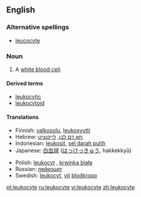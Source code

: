==English==

===Alternative spellings===
* [[leucocyte]]

===Noun===
{{en-noun}}
# {{context|cytology|immunology}} A [[white blood cell]].

====Derived terms====
*[[leukocytic]]
*[[leukocytoid]]

====Translations====
{{trans-top|a white blood cell}}
*Finnish: [[valkosolu]], [[leukosyytti]]
*Hebrew: [[תא דם לבן]], [[לייקוציט]]
*Indonesian: [[leukosit]], [[sel darah putih]]
*Japanese: [[白血球]] ([[はっけっきゅう]], hakkekkyū)
{{trans-mid}}
*Polish: [[leukocyt]] {{m}}, [[krwinka biała]] {{f}}
*Russian: [[лейкоцит]]
*Swedish: [[leukocyt]], [[vit]] [[blodkropp]]
{{trans-bottom}}

[[pt:leukocyte]]
[[ru:leukocyte]]
[[vi:leukocyte]]
[[zh:leukocyte]]